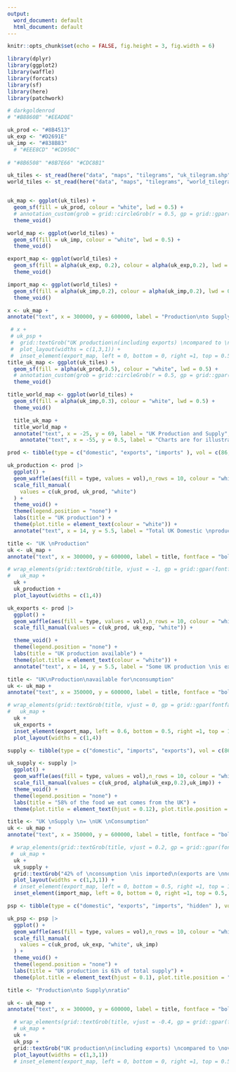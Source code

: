 ```yaml
---
output:
  word_document: default
  html_document: default
---
```


```r
knitr::opts_chunk$set(echo = FALSE, fig.height = 3, fig.width = 6)

library(dplyr)
library(ggplot2)
library(waffle)
library(forcats)
library(sf)
library(here)
library(patchwork)

# darkgoldenrod
# "#B8860B" "#EEAD0E"

uk_prod <- "#8B4513" 
uk_exp <- "#D2691E" 
uk_imp <- "#838B83" 
  # "#EEE8CD" "#CD950C"
  
# "#8B6508" "#8B7E66" "#CDC8B1"
```


```r


uk_tiles <- st_read(here("data", "maps", "tilegrams", "uk_tilegram.shp"), quiet = TRUE)
world_tiles <- st_read(here("data", "maps", "tilegrams", "world_tilegram.shp"), quiet = TRUE)


uk_map <- ggplot(uk_tiles) +
  geom_sf(fill = uk_prod, colour = "white", lwd = 0.5) +
  # annotation_custom(grob = grid::circleGrob(r = 0.5, gp = grid::gpar(fill = NA))) +
  theme_void() 
```


```r
world_map <- ggplot(world_tiles) +
  geom_sf(fill = uk_imp, colour = "white", lwd = 0.5) +
  theme_void() 

export_map <- ggplot(world_tiles) +
  geom_sf(fill = alpha(uk_exp, 0.2), colour = alpha(uk_exp,0.2), lwd = 0.5) +
  theme_void() 

import_map <- ggplot(world_tiles) +
  geom_sf(fill = alpha(uk_imp,0.2), colour = alpha(uk_imp,0.2), lwd = 0.5) +
  theme_void()

```


```r

x <- uk_map +
annotate("text", x = 300000, y = 600000, label = "Production\nto Supply\nratio", fontface = "bold", size = 6)

 # x +
 # uk_psp + 
 #  grid::textGrob("UK production\n(including exports) \ncompared to \noverall supply",vjust = -0.1) + 
 #  plot_layout(widths = c(1,3,1)) +
 #  inset_element(export_map, left = 0, bottom = 0, right =1, top = 0.5, on_top = TRUE, align_to = "full")
title_uk_map <- ggplot(uk_tiles) +
  geom_sf(fill = alpha(uk_prod,0.5), colour = "white", lwd = 0.5) +
  # annotation_custom(grob = grid::circleGrob(r = 0.5, gp = grid::gpar(fill = NA))) +
  theme_void() 

title_world_map <- ggplot(world_tiles) +
  geom_sf(fill = alpha(uk_imp,0.3), colour = "white", lwd = 0.5) +
  theme_void()

  title_uk_map + 
  title_world_map + 
  annotate("text", x = -25, y = 69, label = "UK Production and Supply", fontface = "bold", size = 10) +
    annotate("text", x = -55, y = 0.5, label = "Charts are for illustrative\npurposes only - not to scale",  size = 6)

```




```r


prod <- tibble(type = c("domestic", "exports", "imports" ), vol = c(86, 14, 62))

uk_production <- prod |> 
  ggplot() + 
  geom_waffle(aes(fill = type, values = vol),n_rows = 10, colour = "white", size = 1) + 
  scale_fill_manual(
    values = c(uk_prod, uk_prod, "white")
  ) +
  theme_void() +
  theme(legend.position = "none") +
  labs(title = "UK production") +
  theme(plot.title = element_text(colour = "white")) +
  annotate("text", x = 14, y = 5.5, label = "Total UK Domestic \nproduction")

title <- "UK \nProduction"
uk <- uk_map +
annotate("text", x = 300000, y = 600000, label = title, fontface = "bold", size = 6)

# wrap_elements(grid::textGrob(title, vjust = -1, gp = grid::gpar(fontface = "bold", fontsize = 16))) + 
#   uk_map + 
  uk +
  uk_production + 
  plot_layout(widths = c(1,4))

```




```r
uk_exports <- prod |> 
  ggplot() + 
  geom_waffle(aes(fill = type, values = vol),n_rows = 10, colour = "white", size = 1) + 
  scale_fill_manual(values = c(uk_prod, uk_exp, "white")) +

  theme_void() +
  theme(legend.position = "none") +
  labs(title = "UK production available") +
  theme(plot.title = element_text(colour = "white")) +
  annotate("text", x = 14, y = 5.5, label = "Some UK production \nis exported")

title <- "UK\nProduction\navailable for\nconsumption"
uk <- uk_map +
annotate("text", x = 350000, y = 600000, label = title, fontface = "bold", size = 6)

# wrap_elements(grid::textGrob(title, vjust = 0, gp = grid::gpar(fontface = "bold", fontsize = 16))) + 
#   uk_map + 
  uk +
  uk_exports + 
  inset_element(export_map, left = 0.6, bottom = 0.5, right =1, top = 1, on_top = TRUE, align_to = "full") +
  plot_layout(widths = c(1,4))
```




```r
supply <- tibble(type = c("domestic", "imports", "exports"), vol = c(86, 62, 14)) 

uk_supply <- supply |>
  ggplot() + 
  geom_waffle(aes(fill = type, values = vol),n_rows = 10, colour = "white",size = 1) + 
  scale_fill_manual(values = c(uk_prod, alpha(uk_exp,0.2),uk_imp)) +
  theme_void() +
  theme(legend.position = "none") +
  labs(title = "58% of the food we eat comes from the UK") +
  theme(plot.title = element_text(hjust = 0.12), plot.title.position = "panel")

title <- "UK \nSupply \n= \nUK \nConsumption"
uk <- uk_map +
annotate("text", x = 350000, y = 600000, label = title, fontface = "bold", size = 5)

 # wrap_elements(grid::textGrob(title, vjust = 0.2, gp = grid::gpar(fontface = "bold", fontsize = 16))) + 
 #  uk_map + 
  uk +
  uk_supply + 
  grid::textGrob("42% of \nconsumption \nis imported\n(exports are \nnot included)", vjust = 0.2) + 
  plot_layout(widths = c(1,3,1)) +
  # inset_element(export_map, left = 0, bottom = 0.5, right =1, top = 1, on_top = TRUE, align_to = "full") +
  inset_element(import_map, left = 0, bottom = 0, right =1, top = 0.5, on_top = TRUE, align_to = "full")
```




```r
psp <- tibble(type = c("domestic", "exports", "imports", "hidden" ), vol = c(86, 14, 48,14))

uk_psp <- psp |>
  ggplot() + 
  geom_waffle(aes(fill = type, values = vol),n_rows = 10, colour = "white", size = 1) + 
  scale_fill_manual(
    values = c(uk_prod, uk_exp, "white", uk_imp)
  ) +
  theme_void() +
  theme(legend.position = "none") +
  labs(title = "UK production is 61% of total supply") +
  theme(plot.title = element_text(hjust = 0.1), plot.title.position = "panel")

title <- "Production\nto Supply\nratio"

uk <- uk_map +
annotate("text", x = 300000, y = 600000, label = title, fontface = "bold", size = 6)

  # wrap_elements(grid::textGrob(title, vjust = -0.4, gp = grid::gpar(fontface = "bold", fontsize = 16))) + 
  # uk_map + 
  uk +
  uk_psp + 
  grid::textGrob("UK production\n(including exports) \ncompared to \noverall supply\n is a proxy for\n'self-sufficiency'",vjust = 0.5) + 
  plot_layout(widths = c(1,3,1)) 
  # inset_element(export_map, left = 0, bottom = 0, right =1, top = 0.5, on_top = TRUE, align_to = "full")

```





